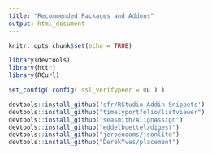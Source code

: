 ```yaml
---
title: "Recommended Packages and Addons"
output: html_document
---
```


```r
knitr::opts_chunk$set(echo = TRUE)
```


```r
library(devtools)
library(httr)
library(RCurl)

set_config( config( ssl_verifypeer = 0L ) )

devtools::install_github('sfr/RStudio-Addin-Snippets')
devtools::install_github("timelyportfolio/listviewer")
devtools::install_github("seasmith/AlignAssign")
devtools::install_github("eddelbuettel/digest")
devtools::install_github("jeroenooms/jsonlite")
devtools::install_github("DerekYves/placement")
```
